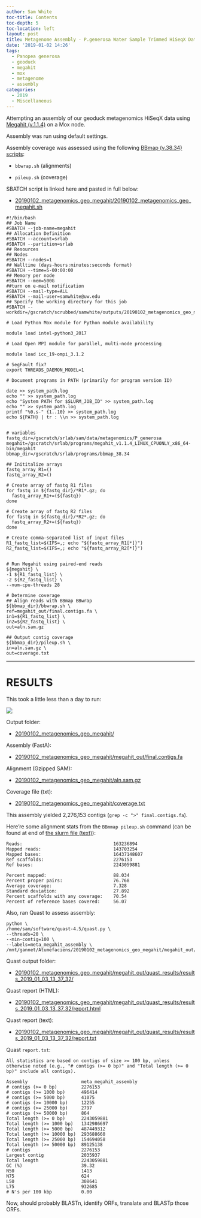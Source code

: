 ```yaml
---
author: Sam White
toc-title: Contents
toc-depth: 5
toc-location: left
layout: post
title: Metagenome Assembly - P.generosa Water Sample Trimmed HiSeqX Data Using Megahit on Mox
date: '2019-01-02 14:26'
tags:
  - Panopea generosa
  - geoduck
  - megahit
  - mox
  - metagenome
  - assembly
categories:
  - 2019
  - Miscellaneous
---
```

Attempting an assembly of our geoduck metagenomics HiSeqX data using [Megahit (v.1.1.4)](https://github.com/voutcn/megahit) on a Mox node.

Assembly was run using default settings.

Assembly coverage was assessed using the following [BBmap (v.38.34) scripts](https://sourceforge.net/projects/bbmap/):

- ```bbwrap.sh``` (alignments)

- ```pileup.sh``` (coverage)


SBATCH script is linked here and pasted in full below:

- [20190102_metagenomics_geo_megahit/20190102_metagenomics_geo_megahit.sh](http://gannet.fish.washington.edu/Atumefaciens/20190102_metagenomics_geo_megahit/20190102_metagenomics_geo_megahit.sh)

```
#!/bin/bash
## Job Name
#SBATCH --job-name=megahit
## Allocation Definition
#SBATCH --account=srlab
#SBATCH --partition=srlab
## Resources
## Nodes
#SBATCH --nodes=1
## Walltime (days-hours:minutes:seconds format)
#SBATCH --time=5-00:00:00
## Memory per node
#SBATCH --mem=500G
##turn on e-mail notification
#SBATCH --mail-type=ALL
#SBATCH --mail-user=samwhite@uw.edu
## Specify the working directory for this job
#SBATCH --workdir=/gscratch/scrubbed/samwhite/outputs/20190102_metagenomics_geo_megahit

# Load Python Mox module for Python module availability

module load intel-python3_2017

# Load Open MPI module for parallel, multi-node processing

module load icc_19-ompi_3.1.2

# SegFault fix?
export THREADS_DAEMON_MODEL=1

# Document programs in PATH (primarily for program version ID)

date >> system_path.log
echo "" >> system_path.log
echo "System PATH for $SLURM_JOB_ID" >> system_path.log
echo "" >> system_path.log
printf "%0.s-" {1..10} >> system_path.log
echo ${PATH} | tr : \\n >> system_path.log


# variables
fastq_dir=/gscratch/srlab/sam/data/metagenomics/P_generosa
megahit=/gscratch/srlab/programs/megahit_v1.1.4_LINUX_CPUONLY_x86_64-bin/megahit
bbmap_dir=/gscratch/srlab/programs/bbmap_38.34

## Inititalize arrays
fastq_array_R1=()
fastq_array_R2=()

# Create array of fastq R1 files
for fastq in ${fastq_dir}/*R1*.gz; do
  fastq_array_R1+=(${fastq})
done

# Create array of fastq R2 files
for fastq in ${fastq_dir}/*R2*.gz; do
  fastq_array_R2+=(${fastq})
done

# Create comma-separated list of input files
R1_fastq_list=$(IFS=,; echo "${fastq_array_R1[*]}")
R2_fastq_list=$(IFS=,; echo "${fastq_array_R2[*]}")


# Run Megahit using paired-end reads
${megahit} \
-1 ${R1_fastq_list} \
-2 ${R2_fastq_list} \
--num-cpu-threads 28

# Determine coverage
## Align reads with BBmap BBwrap
${bbmap_dir}/bbwrap.sh \
ref=megahit_out/final.contigs.fa \
in1=${R1_fastq_list} \
in2=${R2_fastq_list} \
out=aln.sam.gz

## Output contig coverage
${bbmap_dir}/pileup.sh \
in=aln.sam.gz \
out=coverage.txt
```

---

# RESULTS

This took a little less than a day to run:

![](http://gannet.fish.washington.edu/Atumefaciens/images/20190103_mox_megahit_complete.png)

Output folder:

- [20190102_metagenomics_geo_megahit/](http://gannet.fish.washington.edu/Atumefaciens/20190102_metagenomics_geo_megahit/)

Assembly (FastA):

- [20190102_metagenomics_geo_megahit/megahit_out/final.contigs.fa](http://gannet.fish.washington.edu/Atumefaciens/20190102_metagenomics_geo_megahit/megahit_out/final.contigs.fa)

Alignment (Gzipped SAM):

- [20190102_metagenomics_geo_megahit/aln.sam.gz](http://gannet.fish.washington.edu/Atumefaciens/20190102_metagenomics_geo_megahit/aln.sam.gz)

Coverage file (txt):

- [20190102_metagenomics_geo_megahit/coverage.txt](http://gannet.fish.washington.edu/Atumefaciens/20190102_metagenomics_geo_megahit/coverage.txt)


This assembly yielded 2,276,153 contigs (```grep -c ">" final.contigs.fa```).

Here're some alignment stats from the ```BBmmap pileup.sh``` command (can be found at end of [the slurm file (text)](http://gannet.fish.washington.edu/Atumefaciens/20190102_metagenomics_geo_megahit/slurm-553487.out)):

```
Reads:                               	163236894
Mapped reads:                        	143703254
Mapped bases:                        	16437148607
Ref scaffolds:                       	2276153
Ref bases:                           	2243059881

Percent mapped:                      	88.034
Percent proper pairs:                	76.768
Average coverage:                    	7.328
Standard deviation:                    	27.892
Percent scaffolds with any coverage: 	70.54
Percent of reference bases covered:  	56.07
```

Also, ran Quast to assess assembly:

```
python \
/home/sam/software/quast-4.5/quast.py \
--threads=20 \
--min-contig=100 \
--labels=meta_megahit_assembly \
/mnt/gannet/Atumefaciens/20190102_metagenomics_geo_megahit/megahit_out/final.contigs.fa
```

Quast output folder:

- [20190102_metagenomics_geo_megahit/megahit_out/quast_results/results_2019_01_03_13_37_32/](http://gannet.fish.washington.edu/Atumefaciens/20190102_metagenomics_geo_megahit/megahit_out/quast_results/results_2019_01_03_13_37_32/)

Quast report (HTML):

- [20190102_metagenomics_geo_megahit/megahit_out/quast_results/results_2019_01_03_13_37_32/report.html](http://gannet.fish.washington.edu/Atumefaciens/20190102_metagenomics_geo_megahit/megahit_out/quast_results/results_2019_01_03_13_37_32/report.html)

Quast report (text):

- [20190102_metagenomics_geo_megahit/megahit_out/quast_results/results_2019_01_03_13_37_32/report.txt](http://gannet.fish.washington.edu/Atumefaciens/20190102_metagenomics_geo_megahit/megahit_out/quast_results/results_2019_01_03_13_37_32/report.txt)

Quast ```report.txt```:

```
All statistics are based on contigs of size >= 100 bp, unless otherwise noted (e.g., "# contigs (>= 0 bp)" and "Total length (>= 0 bp)" include all contigs).

Assembly                    meta_megahit_assembly
# contigs (>= 0 bp)         2276153              
# contigs (>= 1000 bp)      496414               
# contigs (>= 5000 bp)      41075                
# contigs (>= 10000 bp)     12255                
# contigs (>= 25000 bp)     2797                 
# contigs (>= 50000 bp)     864                  
Total length (>= 0 bp)      2243059881           
Total length (>= 1000 bp)   1342986697           
Total length (>= 5000 bp)   487449312            
Total length (>= 10000 bp)  293688660            
Total length (>= 25000 bp)  154694058            
Total length (>= 50000 bp)  89125138             
# contigs                   2276153              
Largest contig              2035937              
Total length                2243059881           
GC (%)                      39.32                
N50                         1413                 
N75                         624                  
L50                         308641               
L75                         932685               
# N's per 100 kbp           0.00    

```

Now, should probably BLASTn, identify ORFs, translate and BLASTp those ORFs.
